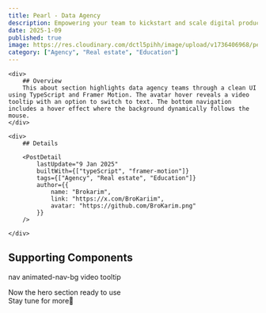 ```yaml
---
title: Pearl - Data Agency
description: Empowering your team to kickstart and scale digital products through data strategy, discovery, and analysis.
date: 2025-1-09
published: true
image: https://res.cloudinary.com/dctl5pihh/image/upload/v1736406968/pearl_-_about_sect_ydjz5y.png
category: ["Agency", "Real estate", "Education"]
---
```


<ComponentPreview name="pearl" />

<div className="md:py-12 lg:px-20 font-mono ">
<div className="w-full grid md:grid-cols-2 grid-cols-1 space-y-4 md:space-y-0 gap-2">

    <div>
        ## Overview
        This about section highlights data agency teams through a clean UI using TypeScript and Framer Motion. The avatar hover reveals a video tooltip with an option to switch to text. The bottom navigation includes a hover effect where the background dynamically follows the mouse.
    </div>

    <div>
        ## Details

        <PostDetail
            lastUpdate="9 Jan 2025"
            builtWith={["typeScript", "framer-motion"]}
            tags={["Agency", "Real estate", "Education"]}
            author={{
                name: "Brokarim",
                link: "https://x.com/BroKariim",
                avatar: "https://github.com/BroKarim.png"
            }}
        />

    </div>

</div>

## Supporting Components

<Tabs defaultValue="nav">
  <TabsList>
    <TabsTrigger value="nav">nav</TabsTrigger>
    <TabsTrigger value="bg-nav">animated-nav-bg </TabsTrigger>
    <TabsTrigger value="video">video tooltip</TabsTrigger>
  </TabsList>
  <TabsContent value="nav">
    <ComponentSource name="dynamic-tab-nav" />
  </TabsContent>
  <TabsContent value="bg-nav">
    <ComponentSource name="animated-bg-tab" />
  </TabsContent>
  <TabsContent value="video">
    <ComponentSource name="animated-video-tooltip" />
  </TabsContent>
</Tabs>

Now the hero section ready to use<br/>
Stay tune for more🚀

</div>
